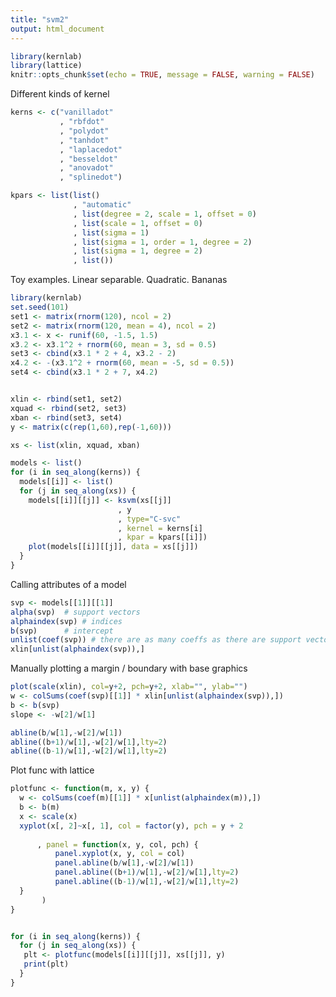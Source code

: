 ```yaml
---
title: "svm2"
output: html_document
---
```


```r
library(kernlab)
library(lattice)
knitr::opts_chunk$set(echo = TRUE, message = FALSE, warning = FALSE)
```


Different kinds of kernel

```r
kerns <- c("vanilladot"
           , "rbfdot"
           , "polydot"
           , "tanhdot"
           , "laplacedot"
           , "besseldot"
           , "anovadot"
           , "splinedot")

kpars <- list(list()
              , "automatic"
              , list(degree = 2, scale = 1, offset = 0)
              , list(scale = 1, offset = 0)
              , list(sigma = 1)
              , list(sigma = 1, order = 1, degree = 2)
              , list(sigma = 1, degree = 2)
              , list())
```

Toy examples. Linear separable. Quadratic. Bananas

```r
library(kernlab)
set.seed(101)
set1 <- matrix(rnorm(120), ncol = 2)
set2 <- matrix(rnorm(120, mean = 4), ncol = 2)
x3.1 <- x <- runif(60, -1.5, 1.5)
x3.2 <- x3.1^2 + rnorm(60, mean = 3, sd = 0.5)
set3 <- cbind(x3.1 * 2 + 4, x3.2 - 2)
x4.2 <- -(x3.1^2 + rnorm(60, mean = -5, sd = 0.5))
set4 <- cbind(x3.1 * 2 + 7, x4.2)


xlin <- rbind(set1, set2)
xquad <- rbind(set2, set3)
xban <- rbind(set3, set4)
y <- matrix(c(rep(1,60),rep(-1,60)))

xs <- list(xlin, xquad, xban)
```

```r
models <- list()
for (i in seq_along(kerns)) {
  models[[i]] <- list()
  for (j in seq_along(xs)) {
    models[[i]][[j]] <- ksvm(xs[[j]]
                        , y
                        , type="C-svc"
                        , kernel = kerns[i]
                        , kpar = kpars[[i]])
    plot(models[[i]][[j]], data = xs[[j]])
  }
}
```

Calling attributes of a model

```r
svp <- models[[1]][[1]]
alpha(svp)  # support vectors
alphaindex(svp) # indices
b(svp)      # intercept
unlist(coef(svp)) # there are as many coeffs as there are support vectors
xlin[unlist(alphaindex(svp)),]
```

Manually plotting a margin / boundary with base graphics

```r
plot(scale(xlin), col=y+2, pch=y+2, xlab="", ylab="")
w <- colSums(coef(svp)[[1]] * xlin[unlist(alphaindex(svp)),])
b <- b(svp)
slope <- -w[2]/w[1]

abline(b/w[1],-w[2]/w[1])
abline((b+1)/w[1],-w[2]/w[1],lty=2)
abline((b-1)/w[1],-w[2]/w[1],lty=2)
```


Plot func with lattice

```r
plotfunc <- function(m, x, y) {
  w <- colSums(coef(m)[[1]] * x[unlist(alphaindex(m)),])
  b <- b(m)
  x <- scale(x)
  xyplot(x[, 2]~x[, 1], col = factor(y), pch = y + 2
      
      , panel = function(x, y, col, pch) {
          panel.xyplot(x, y, col = col)
          panel.abline(b/w[1],-w[2]/w[1])
          panel.abline((b+1)/w[1],-w[2]/w[1],lty=2)
          panel.abline((b-1)/w[1],-w[2]/w[1],lty=2)
  }
       )
}


for (i in seq_along(kerns)) {
  for (j in seq_along(xs)) {
   plt <- plotfunc(models[[i]][[j]], xs[[j]], y) 
   print(plt)
  }
}

```

